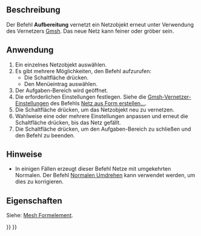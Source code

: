 <languages/>

{{Docnav/de
|[[Mesh_FromPartShape/de|Netz aus Form erstellen]]
|[[Mesh_Evaluation/de|Auswertung]]
|[[Mesh_Workbench/de|Mesh]]
|IconL=Mesh_FromPartShape.svg
|IconR=Mesh_Evaluation.svg
|IconC=Workbench_Mesh.svg
}}

{{GuiCommand/de
|Name=Mesh RemeshGmsh
|Name/de=Aufbereiten
|MenuLocation=Netze → Aufbereitung...
|Workbenches=[[Mesh_Workbench/de|Mesh]]
|Version=0.19
|SeeAlso=[[Mesh_FromPartShape/de|Netz aus Form erstellen]]
}}

<span id="Description"></span>
==Beschreibung==

Der Befehl '''Aufbereitung''' vernetzt ein Netzobjekt erneut unter Verwendung des Vernetzers [https://gmsh.info/ Gmsh]. Das neue Netz kann feiner oder gröber sein.

<span id="Usage"></span>
==Anwendung==

# Ein einzelnes Netzobjekt auswählen.
# Es gibt mehrere Möglichkeiten, den Befehl aufzurufen:
#* Die Schaltfläche {{Button|[[Image:Mesh_RemeshGmsh.svg|16px]] [[Mesh_RemeshGmsh/de|Aufbereitung...]]}} drücken.
#* Den Menüeintrag {{MenuCommand|Netze → [[Image:Mesh_RemeshGmsh.svg|16px]] Aufbereitung...}} auswählen.
# Der Aufgaben-Bereich {{MenuCommand|Neuvernetzung durch Gmsh}} wird geöffnet.
# Die erforderlichen Einstellungen festlegen. Siehe die [[Mesh_FromPartShape/de#Netzgenerator_Gmsh|Gmsh-Vernetzer-Einstellungen]] des Befehls [[Mesh_FromPartShape/de|Netz aus Form erstellen...]].
# Die Schaltfläche {{Button|Anwenden}} drücken, um das Netzobjekt neu zu vernetzen.
# Wahlweise eine oder mehrere Einstellungen anpassen und erneut die Schaltfläche {{Button|Anwenden}} drücken, bis das Netz gefällt.
# Die Schaltfläche {{Button|Schließen}} drücken, um den Aufgaben-Bereich zu schließen und den Befehl zu beenden.

<span id="Notes"></span>
==Hinweise==

* In einigen Fällen erzeugt dieser Befehl Netze mit umgekehrten Normalen. Der Befehl [[Mesh_FlipNormals/de|Normalen Umdrehen]] kann verwendet werden, um dies zu korrigieren.

<span id="Properties"></span>
==Eigenschaften==

Siehe: [[Mesh_Feature/de|Mesh Formelement]].


{{Docnav/de
|[[Mesh_FromPartShape/de|Netz aus Form erstellen]]
|[[Mesh_Evaluation/de|Auswertung]]
|[[Mesh_Workbench/de|Mesh]]
|IconL=Mesh_FromPartShape.svg
|IconR=Mesh_Evaluation.svg
|IconC=Workbench_Mesh.svg
}}

{{Mesh Tools navi{{#translation:}}}}
{{Userdocnavi{{#translation:}}}}
{{clear}}